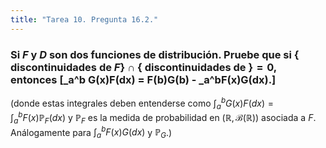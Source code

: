 ```yaml
---
title: "Tarea 10. Pregunta 16.2."
---
```


### Si $F$ y $D$ son dos funciones de distribución. Pruebe que si $\{$ discontinuidades de $F\} \cap \{$ discontinuidades de $\} = 0$, entonces \[\int_a^b G(x)F(dx) = F(b)G(b) - \int_a^bF(x)G(dx).\] 
(donde estas integrales deben entenderse como $\int_a^bG(x)F(dx) = \int_a^bF(x)\mathbb{P}_F(dx)$ y $\mathbb{P}_F$ es la medida de probabilidad en $(\mathbb{R}, \mathscr{B}(\mathbb{R}))$ asociada a $F$. Análogamente para $\int_a^bF(x)G(dx)$ y $\mathbb{P}_G$.)

